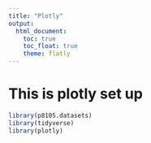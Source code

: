 ```yaml
---
title: "Plotly"
output: 
  html_document:
    toc: true
    toc_float: true
    theme: flatly
---
```


# This is plotly set up

```r
library(p8105.datasets)
library(tidyverse)
library(plotly)
```


```r

```


